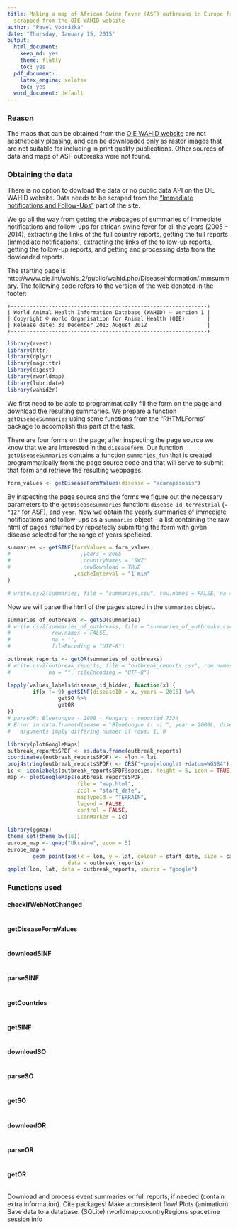 ---
title: Making a map of African Swine Fever (ASF) outbreaks in Europe from the data
  scrapped from the OIE WAHID website
author: "Pavel Vodrážka"
date: "Thursday, January 15, 2015"
output:
  html_document:
    keep_md: yes
    theme: flatly
    toc: yes
  pdf_document:
    latex_engine: xelatex
    toc: yes
  word_document: default
---

### Reason

The maps that can be obtained from the [OIE WAHID website](http://www.oie.int/wahis_2/public/wahid.php/Diseaseinformation/Diseaseoutbreakmaps) are not aesthetically 
pleasing, and can be downloaded only as raster images that are not suitable for 
including in print quality publications. Other sources of data and maps of ASF 
outbreaks were not found.

### Obtaining the data

There is no option to dowload the data or no public data API on the OIE WAHID 
website. Data needs to be scraped from the ["Immediate notifications and 
Follow-Ups"](http://www.oie.int/wahis_2/public/wahid.php/Diseaseinformation/Immsummary) part of the site.

We go all the way from getting the webpages of summaries of immediate 
notifications and follow-ups for african swine fever for all the years (2005 -- 
2014), extracting the links of the full country reports, getting the full 
reports (immediate notifications), extracting the links of the follow-up 
reports, getting the follow-up reports, and getting and processing data from the 
dowloaded reports.

The starting page is http://www.oie.int/wahis_2/public/wahid.php/Diseaseinformation/Immsummary. The following code refers to the version of the web denoted in the 
footer:
```
+--------------------------------------------------------------+
| World Animal Health Information Database (WAHID) – Version 1 |
| Copyright © World Organisation for Animal Health (OIE)       |
| Release date: 30 December 2013 August 2012                   |
+--------------------------------------------------------------+
```
```{r loadPackages, message=FALSE}
library(rvest)
library(httr)
library(dplyr)
library(magrittr)
library(digest)
library(rworldmap)
library(lubridate)
library(wahid2r)
```

We first need to be able to programmatically fill the form on the page and download 
the resulting summaries. We prepare a function `getDiseaseSummaries` using some 
functions from the "RHTMLForms" package to accomplish this part of the task.

There are four forms on the page; after inspecting the page source we know that 
we are interested in the `diseaseform`. Our function `getDiseaseSummaries` 
contains a function `summaries_fun` that is created programmatically from the 
page source code and that will serve to submit that form and retrieve the 
resulting webpages.


```{r obtainFormValues}
form_values <- getDiseaseFormValues(disease = "acarapisosis")
```

By inspecting the page source and the forms we figure out the necessary 
parameters to the `getDiseaseSummaries` function: `disease_id_terrestrial` 
(`= "12"` for ASF), and `year`. Now we obtain the yearly summaries of immediate 
notifications and follow-ups as a `summaries` object -- a list containing the raw 
html of pages returned by repeatedly submitting the form with given disease selected 
for the range of years speficied.

```{r getDiseaseSummaries}
summaries <- getSINF(formValues = form_values
#                      ,years = 2005
#                      ,countryNames = "SWZ"
#                      ,newDownload = TRUE
                     ,cacheInterval = "1 min"
)

# write.csv2(summaries, file = "summaries.csv", row.names = FALSE, na = "", fileEncoding = "UTF-8")
```

Now we will parse the html of the pages stored in the `summaries` object.

[//]: # (Finish here)

```{r getSO}
summaries_of_outbreaks <- getSO(summaries)
# write.csv2(summaries_of_outbreaks, file = "summaries_of_outbreaks.csv",
#             row.names = FALSE,
#             na = "",
#             fileEncoding = "UTF-8")
```

```{r getOutbreakReports}
outbreak_reports <- getOR(summaries_of_outbreaks)
# write.csv2(outbreak_reports, file = "outbreak_reports.csv", row.names = FALSE,
#            na = "", fileEncoding = "UTF-8")
```

```{r getAll}
lapply(values_labels$disease_id_hidden, function(x) {
        if(x != 9) getSINF(diseaseID = x, years = 2015) %>%
                getSO %>%
                getOR
})
# parseOR: Bluetongue - 2008 - Hungary - reportid 7334
# Error in data.frame(disease = "Bluetongue (- -) ", year = 2008L, disease_id_hidden = 9L,  : 
#   arguments imply differing number of rows: 1, 0
```


```{r examplePlot}
library(plotGoogleMaps)
outbreak_reportsSPDF <- as.data.frame(outbreak_reports)
coordinates(outbreak_reportsSPDF) <- ~lon + lat
proj4string(outbreak_reportsSPDF) <- CRS("+proj=longlat +datum=WGS84")
ic <- iconlabels(outbreak_reportsSPDF$species, height = 5, icon = TRUE)
map <- plotGoogleMaps(outbreak_reportsSPDF,
                      file = "map.html",
                      zcol = "start_date",
                      mapTypeId = "TERRAIN",
                      legend = FALSE,
                      control = FALSE,
                      iconMarker = ic)

library(ggmap)
theme_set(theme_bw(16))
europe_map <- qmap("Ukraine", zoom = 5)
europe_map +
        geom_point(aes(x = lon, y = lat, colour = start_date, size = cases_total),
                   data = outbreak_reports)
qmplot(lon, lat, data = outbreak_reports, source = "google")

```

### Functions used
#### checkIfWebNotChanged
```{r code=readLines('checkIfWebNotChanged.R'), eval=FALSE}
```

#### getDiseaseFormValues
```{r code=readLines('getDiseaseFormValues.R'), eval=FALSE}
```

#### downloadSINF
```{r code=readLines('downloadSINF.R'), eval=FALSE}
```

#### parseSINF
```{r code=readLines('parseSINF.R'), eval=FALSE}
```

#### getCountries
```{r code=readLines('getCountries.R'), eval=FALSE}
```

#### getSINF
```{r code=readLines('getSINF.R'), eval=FALSE}
```

#### downloadSO
```{r code=readLines('downloadSO.R'), eval=FALSE}
```

#### parseSO
```{r code=readLines('parseSO.R'), eval=FALSE}
```

#### getSO
```{r code=readLines('getSO.R'), eval=FALSE}
```

#### downloadOR
```{r code=readLines('downloadOR.R'), eval=FALSE}
```

#### parseOR
```{r code=readLines('parseOR.R'), eval=FALSE}
```

#### getOR
```{r code=readLines('getOR.R'), eval=FALSE}
```



Download and process event summaries or full reports, if needed (contain extra information).
Cite packages!
Make a consistent flow!
Plots (animation).
Save data to a database. (SQLite)
rworldmap::countryRegions
spacetime
session info
